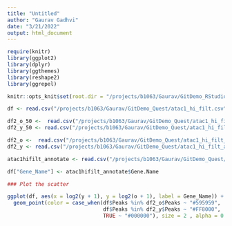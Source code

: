 ```yaml
---
title: "Untitled"
author: "Gaurav Gadhvi"
date: "3/21/2022"
output: html_document
---
```




```r

require(knitr)
library(ggplot2)
library(dplyr)
library(ggthemes)
library(reshape2)
library(ggrepel)

knitr::opts_knit$set(root.dir = "/projects/b1063/Gaurav/GitDemo_RStudio/")
```





```r

df <- read.csv("/projects/b1063/Gaurav/GitDemo_Quest/atac1_hi_filt.csv", header = T)

df2_o_50 <-  read.csv("/projects/b1063/Gaurav/GitDemo_Quest/atac1_hi_filt_aging_old_subset_top50.csv", header=T)
df2_y_50 <- read.csv("/projects/b1063/Gaurav/GitDemo_Quest/atac1_hi_filt_aging_young_subset_top50.csv", header=T)

df2_o <-  read.csv("/projects/b1063/Gaurav/GitDemo_Quest/atac1_hi_filt_agingsig_old.csv", header=T)
df2_y <- read.csv("/projects/b1063/Gaurav/GitDemo_Quest/atac1_hi_filt_agingsig_young.csv", header=T)

atac1hifilt_annotate <- read.csv("/projects/b1063/Gaurav/GitDemo_Quest/atac1hifilt_annotate.txt", sep = "\t", header = T)

df["Gene_Name"] <- atac1hifilt_annotate$Gene.Name


```



```r

### Plot the scatter

ggplot(df, aes(x = log2(y + 1), y = log2(o + 1), label = Gene_Name)) +
  geom_point(color = case_when(df$Peaks %in% df2_o$Peaks ~ "#595959",
                               df$Peaks %in% df2_y$Peaks ~ "#FF8000",
                               TRUE ~ "#000000"), size = 2 , alpha = 0.6)

```


